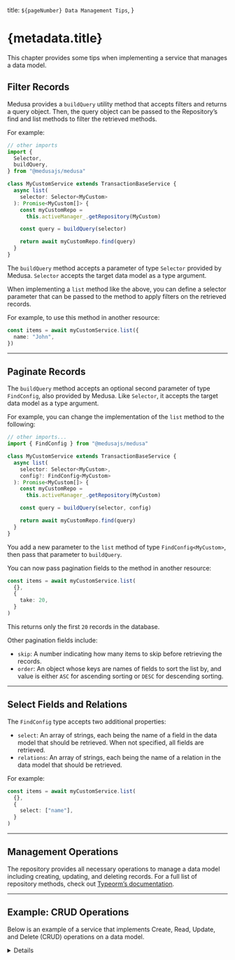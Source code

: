   title: `${pageNumber} Data Management Tips`,
}

# {metadata.title}

This chapter provides some tips when implementing a service that manages a data model.

## Filter Records

Medusa provides a `buildQuery` utility method that accepts filters and returns a query object. Then, the query object can be passed to the Repository’s find and list methods to filter the retrieved methods.

For example:

```ts title="src/services/my-custom.ts" highlights={[["8"], ["14"]]}
// other imports
import {
  Selector,
  buildQuery,
} from "@medusajs/medusa"

class MyCustomService extends TransactionBaseService {
  async list(
    selector: Selector<MyCustom>
  ): Promise<MyCustom[]> {
    const myCustomRepo =
      this.activeManager_.getRepository(MyCustom)

    const query = buildQuery(selector)

    return await myCustomRepo.find(query)
  }
}
```

The `buildQuery` method accepts a parameter of type `Selector` provided by Medusa. `Selector` accepts the target data model as a type argument.

When implementing a `list` method like the above, you can define a selector parameter that can be passed to the method to apply filters on the retrieved records.

For example, to use this method in another resource:

```ts
const items = await myCustomService.list({
  name: "John",
})
```

---

## Paginate Records

The `buildQuery` method accepts an optional second parameter of type `FindConfig`, also provided by Medusa. Like `Selector`, it accepts the target data model as a type argument.

For example, you can change the implementation of the `list` method to the following:

```ts title="src/services/my-custom.ts" highlights={[["7", "12"]]}
// other imports...
import { FindConfig } from "@medusajs/medusa"

class MyCustomService extends TransactionBaseService {
  async list(
    selector: Selector<MyCustom>,
    config?: FindConfig<MyCustom>
  ): Promise<MyCustom[]> {
    const myCustomRepo =
      this.activeManager_.getRepository(MyCustom)

    const query = buildQuery(selector, config)

    return await myCustomRepo.find(query)
  }
}
```

You add a new parameter to the `list` method of type `FindConfig<MyCustom>`, then pass that parameter to `buildQuery`.

You can now pass pagination fields to the method in another resource:

```ts
const items = await myCustomService.list(
  {},
  {
    take: 20,
  }
)
```

This returns only the first `20` records in the database.

Other pagination fields include:

- `skip`: A number indicating how many items to skip before retrieving the records.
- `order`: An object whose keys are names of fields to sort the list by, and value is either `ASC` for ascending sorting or `DESC` for descending sorting.

---

## Select Fields and Relations

The `FindConfig` type accepts two additional properties:

- `select`: An array of strings, each being the name of a field in the data model that should be retrieved. When not specified, all fields are retrieved.
- `relations`: An array of strings, each being the name of a relation in the data model that should be retrieved.

For example:

```ts
const items = await myCustomService.list(
  {},
  {
    select: ["name"],
  }
)
```

---

## Management Operations

The repository provides all necessary operations to manage a data model including creating, updating, and deleting records. For a full list of repository methods, check out [Typeorm’s documentation](https://typeorm.io/repository-api).

---

## Example: CRUD Operations

Below is an example of a service that implements Create, Read, Update, and Delete (CRUD) operations on a data model.

<Details summaryContent="Example">

  ```ts title="src/services/my-custom.ts"
  import {
    FindConfig,
    Selector,
    TransactionBaseService,
    buildQuery,
  } from "@medusajs/medusa"
  import { MedusaError } from "@medusajs/utils"
  import { MyCustom } from "../models/my-custom"
  
  class MyCustomService extends TransactionBaseService {
    async list(
      selector: Selector<MyCustom>,
      config?: FindConfig<MyCustom>
    ): Promise<MyCustom[]> {
      const myCustomRepo =
        this.activeManager_.getRepository(MyCustom)
  
      const query = buildQuery(selector, config)
  
      return await myCustomRepo.find(query)
    }
    async retrieve(
      id: string,
      config?: FindConfig<MyCustom>
    ): Promise<MyCustom> {
      const myCustomRepo =
        this.activeManager_.getRepository(MyCustom)
  
      const query = buildQuery(
        {
          id,
        },
        config
      )
      const custom = await myCustomRepo.findOne(query)
  
      if (!custom) {
        throw new MedusaError(
          MedusaError.Types.NOT_FOUND,
          `Record was not found`
        )
      }
  
      return custom
    }
  
    async create(data: Omit<MyCustom, "id">): Promise<MyCustom> {
      return await this.atomicPhase_(async (manager) => {
        const myCustomRepo = manager.getRepository(MyCustom)
  
        const custom = myCustomRepo.create(data)
  
        return await myCustomRepo.save(custom)
      })
    }
  
    async update(
      id: string,
      data: Omit<MyCustom, "id">
    ): Promise<MyCustom> {
      return await this.atomicPhase_(async (manager) => {
        const myCustomRepo = manager.getRepository(MyCustom)
        const custom = await this.retrieve(id)
  
        for (const [key, value] of Object.entries(data)) {
          custom[key] = value
        }
  
        return await myCustomRepo.save(custom)
      })
    }
  
    async delete(id: string): Promise<void> {
      return await this.atomicPhase_(async (manager) => {
        const myCustomRepo = manager.getRepository(MyCustom)
  
        await myCustomRepo.delete({
          id,
        })
      })
    }
  }
  
  export default MyCustomService
  ```

</Details>